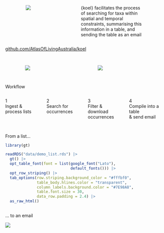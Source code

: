 ##  {#koel data-menu-title="{koel}"}

::: {.columns .v-center-container}
::: {.column width="10%"}
:::
::: {.column width="35%"}

[![](images/koel.png)](https://github.com/AtlasOfLivingAustralia/koel){height="550"}
:::
::: {.column width="45%"}
[{koel}]{.code} facilitates the process of searching for taxa within spatial and temporal constraints, summarising this information in a table, and sending the table as an email
:::
::: {.column width="10%"}
:::
:::

::: footer
[github.com/AtlasOfLivingAustralia/koel](https://github.com/AtlasOfLivingAustralia/koel)
:::

##  {#koel-galah data-menu-title="{koel} & {galah}"}

::: {.columns .v-center-container}
::: {.column width="10%"}
:::
::: {.column width="35%"}
[![](images/koel.png)](https://github.com/AtlasOfLivingAustralia/koel){height="550"}
:::
::: {.column width="10%"}
:::
::: {.column width="35%"}
[![](images/galah.png)](https://galah.ala.org.au){height="550"}
:::
::: {.column width="10%"}
:::
:::


## {#workflow data-menu-title="Workflow"}  
[Workflow]{.h2-thin}  

:::: {.columns .v-center-container}
::: {.column width="25%" .fragment}
[1]{.number}  
Ingest &<br>process lists
:::

::: {.column width="25%" .fragment}
[2]{.number}  
Search for<br>occurrences
:::
::: {.column width="25%" .fragment}
[3]{.number}  
Filter & download<br>occurrences
:::
::: {.column width="25%" .fragment}
[4]{.number}  
Compile into a table<br>& send email
:::
::::

## {#demo-list data-menu-title="Demo list"}
[From a list...]{.h2-thin}

```r
library(gt)

readRDS("data/demo_list.rds") |> 
  gt() |> 
  opt_table_font(font = list(google_font("Lato"),
                             default_fonts())) |>
  opt_row_striping() |>
  tab_options(row.striping.background_color = "#fffbf0",
              table_body.hlines.color = "transparent",
              column_labels.background.color = "#7E98A8",
              table.font.size = 30,
              data_row.padding = 2.4) |> 
  as_raw_html()
```


## {#email-demo data-menu-title="Demo email"}

[... to an email]{.h2-thin}  

![](images/email_demo.png){fig-align="center"}  
